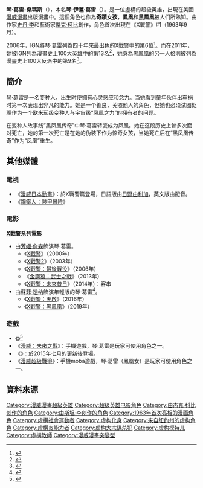 {{request translation|en}}
{{expand|time=2016-11-12T02:49:36+00:00}}
{{noteTA|G1=美國漫畫}}
{{Infobox comics character
|character_name=琴·葛雷<br/>{{lang|en|Jean Grey}}
|image=
|imagesize=
|converted=
|caption=
|real_name= 琴·伊蓮·葛雷-桑瑪斯
|species=[[變種人|變種人]]
|publisher=[[漫威漫畫|漫威漫畫]]
|debut=《X戰警》#1（1963年9月）
|creators=[[史丹·李|史丹·李]]<br>[[傑克·柯比|傑克·柯比]]
|alliances=[[X戰警|X戰警]]<br/>{{link-en|X因子 (漫畫)|X-Factor (comics)|X因子}}
|aliases= 灵魂女神，灵鸟，黑鳳凰，皇冠白凤凰，新生日
|powers=
*[[心靈感應|心靈感應]]
*[[念力|念力]]
*[[魂靈投射|魂靈投射]]
*作為[[鳳凰之力|鳳凰之力]]的宿主，可以使用其中的力量並強化自身的超能力
}}

'''琴·葛雷-桑瑪斯'''（{{lang-en|Jean Grey-Summers}}），本名'''琴·伊蓮·葛雷'''（{{lang|en|Jean Elaine Grey}}）。是一位虛構的超級英雄，出現在美國[[漫威漫畫|漫威漫畫]]出版漫畫中。這個角色也作為'''奇蹟女孩'''，'''鳳凰'''和'''黑鳳凰'''被人们所熟知。由作家[[史丹·李|史丹·李]]和藝術家[[傑克·柯比|傑克·柯比]]創作，角色首次出現在《X戰警》#1（1963年9月）。

2006年，IGN將琴·葛雷列為四十年來最出色的X戰警中的第6位<ref name=IGNTop25>{{cite web
| author = Hilary Goldstein
| author2 = Richard George
| title = The Top 25 X-Men
| work = 
| publisher = [[IGN|IGN]]
| url = http://www.ign.com/articles/2006/05/15/the-top-25-x-men
| format = 
| doi = 
| accessdate = 2009-05-29 <!-- date checked -->
| archive-date = 2012-10-19
| archive-url = https://web.archive.org/web/20121019205117/http://www.ign.com/articles/2006/05/15/the-top-25-x-men
| dead-url = no
}}</ref>。而在2011年，她被IGN列為漫畫史上100大英雄中的第13名<ref>{{cite web|title=Jean Grey|url=http://au.ign.com/top/comic-book-heroes/13|publisher=IGN|accessdate=29 May 2015|archive-date=2012-01-20|archive-url=https://web.archive.org/web/20120120165628/http://au.ign.com/top/comic-book-heroes/13|dead-url=no}}</ref>，她身為黑鳳凰的另一人格則被列為漫畫史上100大反派中的第9名<ref name=IGNTop100Villains>{{cite web
 |title=Top 100 Villains 
 |work= 
 |publisher=IGN 
 |url=http://au.comics.ign.com/top-100-villains/9.html 
 |doi= 
 |accessdate=2013-08-19 
 |deadurl=yes 
 |archiveurl=https://web.archive.org/web/20130713135056/http://au.comics.ign.com/top-100-villains/9.html 
 |archivedate=2013-07-13 
 |df= 
}}
</ref>。

==簡介==

琴·葛雷是一名变种人，出生时便拥有心灵感应和念力。当她看到童年伙伴出车祸时第一次表现出非凡的能力。她是一个善良，关照他人的角色，但她也必须试图处理作为一个欧米茄级变种人与宇宙级“凤凰之力”的拥有者的问题。

在变种人故事线“黑凤凰传奇”中琴·葛雷转变成为凤凰。她在这段历史上曾多次面对死亡，她的第一次死亡是在她的伪装下作为惊奇女孩，当她死亡后在“黑凤凰传奇”作为“凤凰”重生。

==其他媒體==
===電視===
*《[[漫威日本動畫|漫威日本動畫]]》：於X戰警篇登場，日語版由[[日野由利加|日野由利加]]，英文版由{{le|珍妮弗·哈爾|Jennifer Hale}}配音。
*《[[鋼鐵人：裝甲冒險|鋼鐵人：裝甲冒險]]》

===電影===
'''[[X戰警系列電影|X戰警系列電影]]'''
*由[[芳姬·詹森|芳姬·詹森]]飾演琴·葛雷。
**《[[X戰警_(電影)|X戰警]]》（2000年）
**《[[X戰警2|X戰警2]]》（2003年）
**《[[X戰警：最後戰役|X戰警：最後戰役]]》（2006年）
**《[[金鋼狼：武士之戰|金鋼狼：武士之戰]]》（2013年）
**《[[X戰警：未來昔日|X戰警：未來昔日]]》（2014年）：客串
*由[[蘇菲·特纳|蘇菲·透纳]]飾演年輕版的琴·葛雷<ref name="Apocalypse casting younger x-men">{{cite web |url=https://twitter.com/BryanSinger/status/558437540831567872 |title=Bryan Singer on Twitter: Meet our new and brilliant young mutants: @Alexshipppp as #Storm @SophieT as #JeanGrey and @TyeSheridan as #Cyclops. #XmenApocalypse |publisher=[[Twitter|Twitter]] |author=Singer, Bryan |authorlink=Bryan Singer |date=January 22, 2015 |accessdate=January 22, 2015 |archive-date=2017-09-29 |archive-url=https://web.archive.org/web/20170929052616/https://twitter.com/BryanSinger/status/558437540831567872 |dead-url=no }}</ref>。
**《[[X戰警：天啟|X戰警：天啟]]》（2016年）
**《[[X戰警：黑鳳凰|X戰警：黑鳳凰]]》（2019年）

=== 遊戲 ===
*《{{le|X-Men II: The Fall of the Mutants}}》<ref>{{Cite web |url=http://www.scary-crayon.com/games/xmen2/ |title=存档副本 |access-date=2019-06-11 |archive-date=2021-04-08 |archive-url=https://web.archive.org/web/20210408220952/https://www.scary-crayon.com/games/xmen2/ |dead-url=no }}</ref>
*《[[漫威：未來之戰|漫威：未來之戰]]》：手機遊戲，琴·葛雷是玩家可使用角色之一。
*《{{le|Marvel Puzzle Quest}}》：於2015年七月的更新後登場。
*《[[漫威超級戰爭|漫威超級戰爭]]》：手機moba遊戲，琴·葛雷（鳳凰女）是玩家可使用角色之一。

==資料來源==
{{REFLIST}}

{{X戰警}}

[[Category:漫威漫畫超級英雄|Category:漫威漫畫超級英雄]]
[[Category:超级英雄电影角色|Category:超级英雄电影角色]]
[[Category:由杰克·科比创作的角色|Category:由杰克·科比创作的角色]]
[[Category:由斯坦·李创作的角色|Category:由斯坦·李创作的角色]]
[[Category:1963年首次亮相的漫画角色|Category:1963年首次亮相的漫画角色]]
[[Category:虛構社會運動者|Category:虛構社會運動者]]
[[Category:虚构化身|Category:虚构化身]]
[[Category:来自纽约州的虚构角色|Category:来自纽约州的虚构角色]]
[[Category:虛構炎能力者|Category:虛構炎能力者]]
[[Category:虚构大宗谋杀犯|Category:虚构大宗谋杀犯]]
[[Category:虚构模特儿|Category:虚构模特儿]]
[[Category:虛構教師|Category:虛構教師]]
[[Category:漫威漫畫突變型|Category:漫威漫畫突變型]]